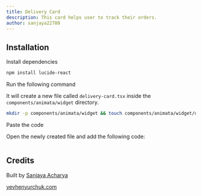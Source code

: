```yaml
---
title: Delivery Card
description: This card helps user to track their orders.
author: sanjaya22780
---
```


<ComponentPreview name="widget-delivery-card--docs" />

## Installation

<Steps>
<Step>Install dependencies</Step>

```bash
npm install lucide-react
```

<Step>Run the following command</Step>

It will create a new file called `delivery-card.tsx` inside the `components/animata/widget` directory.

```bash
mkdir -p components/animata/widget && touch components/animata/widget/delivery-card.tsx
```

<Step>Paste the code</Step>

Open the newly created file and add the following code:

```jsx file=<rootDir>/animata/widget/delivery-card.tsx

```

</Steps>

## Credits

Built by [Sanjaya Acharya](https://github.com/acharya-sanjaya)

[yevhenyurchuk.com](https://yevhenyurchuk.com/)
